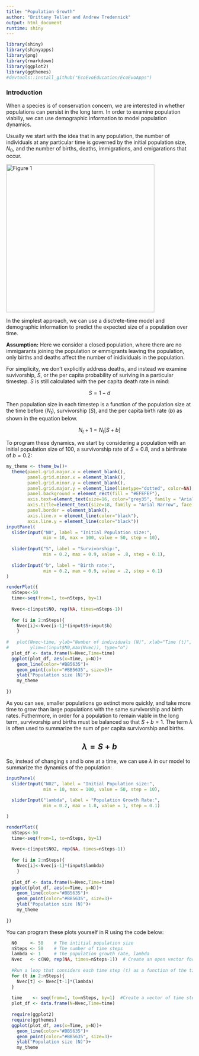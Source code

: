 ```yaml
---
title: "Population Growth"
author: "Brittany Teller and Andrew Tredennick"
output: html_document
runtime: shiny
---
```


```r
library(shiny)
library(shinyapps)
library(png)
library(rmarkdown)
library(ggplot2)
library(ggthemes)
#devtools::install_github("EcoEvoEducation/EcoEvoApps")

```

### Introduction
When a species is of conservation concern, we are interested in whether populations can persist in the long term. In order to examine population viabiliy, we can use demographic information to model population dynamics.

Usually we start with the idea that in any population, the number of individuals at any particular time is governed by the initial population size, $N_0$, and the number of births, deaths, immigrations, and emigarations that occur.

<img src="figures/Fig1.png" alt="Figure 1" style="width: 400px;"/>

In the simplest approach, we can use a disctrete-time model and demographic information to predict the expected size of a population over time.

**Assumption:** Here we consider a closed population, where there are no immigarants joining the population or emmigrants leaving the population, only births and deaths affect the number of inidividuals in the population.

For simplicity, we don't explicitly address deaths, and instead we examine suvivorship, $S$, or the per capita probability of suriving in a particular timestep. $S$ is still calculated with the per capita death rate in mind:

$$S=1-d$$

Then population size in each timestep is a function of the population size at the time before ($N_t$), survivorship ($S$), and the per capita birth rate ($b$) as shown in the equation below.

$$N_t+1=N_t [S+b]$$

To program these dynamics, we start by considering a population with an initial population size of 100, a survivorship rate of $S=0.8$, and a birthrate of $b=0.2$:

```r
my_theme <- theme_bw()+
  theme(panel.grid.major.x = element_blank(), 
        panel.grid.minor.x = element_blank(),
        panel.grid.minor.y = element_blank(),
        panel.grid.major.y = element_line(linetype="dotted", color=NA),
        panel.background = element_rect(fill = "#EFEFEF"),
        axis.text=element_text(size=16, color="grey35", family = "Arial Narrow"),
        axis.title=element_text(size=18, family = "Arial Narrow", face = "bold"),
        panel.border = element_blank(),
        axis.line.x = element_line(color="black"),
        axis.line.y = element_line(color="black"))
inputPanel(
  sliderInput("N0", label = "Initial Population size:",
              min = 10, max = 100, value = 50, step = 10),
  
  sliderInput("S", label = "Survivorship:",
              min = 0.2, max = 0.9, value = .8, step = 0.1),
  
  sliderInput("b", label = "Birth rate:",
              min = 0.2, max = 0.9, value = .2, step = 0.1)
)

renderPlot({
  nSteps<-50
  time<-seq(from=1, to=nSteps, by=1)
  
  Nvec<-c(input$N0, rep(NA, times=nSteps-1))
  
  for (i in 2:nSteps){
    Nvec[i]<-Nvec[i-1]*(input$S+input$b)
    }
  
#   plot(Nvec~time, ylab="Number of individuals (N)", xlab="Time (t)",
#        ylim=c(input$N0,max(Nvec)), type="o")
  plot_df <- data.frame(N=Nvec,Time=time)
  ggplot(plot_df, aes(x=Time, y=N))+
    geom_line(color="#BB5635")+
    geom_point(color="#BB5635", size=3)+
    ylab("Population size (N)")+
    my_theme
    
})
```

As you can see, smaller populations go extinct more quickly, and take more time to grow than large populations with the same survivorship and birth rates. Futhermore, in order for a population to remain viable in the long term, survivorship and births must be balanced so that $S+b=1$. The term  $\lambda$  is often used to summarize the sum of per capita survivorship and births.

## $$\lambda= S+b$$

So, instead of changing s and b one at a time, we can use $\lambda$ in our model to summarize the dynamics of the population:

```r
inputPanel(
  sliderInput("N02", label = "Initial Population size:",
              min = 10, max = 100, value = 50, step = 10),
  
  sliderInput("lambda", label = "Population Growth Rate:",
              min = 0.2, max = 1.8, value = 1, step = 0.1)

)

renderPlot({
  nSteps<-50
  time<-seq(from=1, to=nSteps, by=1)
  
  Nvec<-c(input$N02, rep(NA, times=nSteps-1))
  
  for (i in 2:nSteps){
    Nvec[i]<-Nvec[i-1]*(input$lambda)
    }
  
  plot_df <- data.frame(N=Nvec,Time=time)
  ggplot(plot_df, aes(x=Time, y=N))+
    geom_line(color="#BB5635")+
    geom_point(color="#BB5635", size=3)+
    ylab("Population size (N)")+
    my_theme
    
})
```

You can program these plots yourself in R using the code below:

```r
  
  N0     <- 50    # The intitial population size
  nSteps <- 50    # The number of time steps
  lambda <- 1     # The population growth rate, lambda
  Nvec   <- c(N0, rep(NA, times=nSteps-1))  # Create an open vector for data
  
  #Run a loop that considers each time step (t) as a function of the time step before it (t-1) and lambda
  for (t in 2:nSteps){
    Nvec[t] <- Nvec[t-1]*(lambda)
  }
  
  time    <- seq(from=1, to=nSteps, by=1)  #Create a vector of time steps for plotting
  plot_df <- data.frame(N=Nvec,Time=time)
  
  require(ggplot2)
  require(ggthemes)
  ggplot(plot_df, aes(x=Time, y=N))+
    geom_line(color="#BB5635")+
    geom_point(color="#BB5635", size=3)+
    ylab("Population size (N)")+
    my_theme

```

